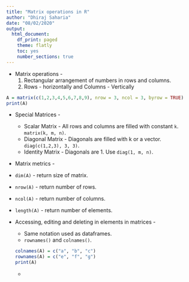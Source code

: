 ```yaml
---
title: "Matrix operations in R"
author: "Dhiraj Saharia"
date: "08/02/2020"
output:
  html_document:
    df_print: paged
    theme: flatly
    toc: yes
    number_sections: true
---
```

* Matrix operations -
  1. Rectangular arrangement of numbers in rows and columns.
  2. Rows - horizontally and Columns - Vertically
  
```r
A = matrix(c(1,2,3,4,5,6,7,8,9), nrow = 3, ncol = 3, byrow = TRUE)
print(A)
```
* Special Matrices -
  * Scalar Matrix - All rows and columns are filled with constant `k`. `matrix(k, m, n)`.
  * Diagonal Matrix - Diagonals are filled with k or a vector. `diag(c(1,2,3), 3, 3)`.
  * Identity Matrix - Diagonals are 1. Use `diag(1, m, n)`.
  
* Matrix metrics -
 * `dim(A)` - return size of matrix.
 * `nrow(A)` - return number of rows.
 * `ncol(A)` - return number of columns.
 * `length(A)` - return number of elements.
 
* Accessing, editing and deleting in elements in matrices -
  * Same notation used as dataframes.
  * `rownames()` and `colnames()`.
```r
colnames(A) = c("a", "b", "c")
rownames(A) = c("e", "f", "g")
print(A)
```
  * 
